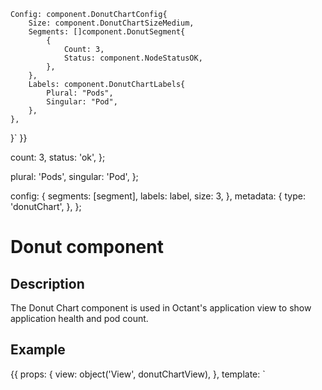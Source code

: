 
	Config: component.DonutChartConfig{
		Size: component.DonutChartSizeMedium,
		Segments: []component.DonutSegment{
			{
				Count: 3,
				Status: component.NodeStatusOK,
			},
		},
		Labels: component.DonutChartLabels{
			Plural: "Pods",
			Singular: "Pod",
		},
	},
}`
}}

  count: 3,
  status: 'ok',
};

  plural: 'Pods',
  singular: 'Pod',
};

  config: {
    segments: [segment],
    labels: label,
    size: 3,
  },
  metadata: {
    type: 'donutChart',
  },
};

<h1>Donut component</h1>
<h2>Description</h2>

<p>The Donut Chart component is used in Octant's application view
to show application health and pod count.</p>
<h2>Example</h2>

<Meta title="Components/Donut" component={DonutChartComponent} />

<Preview withToolbar>
  <Story name="Donut component" parameters={{ docs: donutDocs }} height="400px" >
  {{
      props: {
        view:  object('View', donutChartView),
      },
      template: `
        <div class="main-container" style= "width: 90vh; height: 90vh; margin: auto;">
          <app-view-donut-chart [view]="view"></app-view-donut-chart>
        </div>
     `,
      }}
  </Story>
</Preview>

<h2>Props</h2>
<Props of={DonutChartComponent} />
